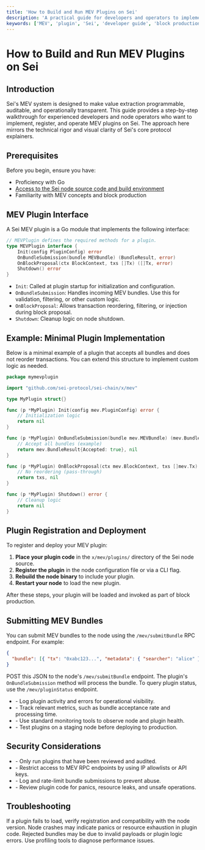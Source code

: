 ```yaml
---
title: 'How to Build and Run MEV Plugins on Sei'
description: 'A practical guide for developers and operators to implement, register, and operate MEV plugins on Sei, with annotated code and visual process flows.'
keywords: ['MEV', 'plugin', 'Sei', 'developer guide', 'block production', 'transaction ordering']
---
```


# How to Build and Run MEV Plugins on Sei

## Introduction

Sei's MEV system is designed to make value extraction programmable, auditable, and operationally transparent. This guide provides a step-by-step walkthrough for experienced developers and node operators who want to implement, register, and operate MEV plugins on Sei. The approach here mirrors the technical rigor and visual clarity of Sei's core protocol explainers.

## Prerequisites

Before you begin, ensure you have:

- Proficiency with Go
- [Access to the Sei node source code and build environment](/node)
- Familiarity with MEV concepts and block production

## MEV Plugin Interface

A Sei MEV plugin is a Go module that implements the following interface:

```go
// MEVPlugin defines the required methods for a plugin.
type MEVPlugin interface {
    Init(config PluginConfig) error
    OnBundleSubmission(bundle MEVBundle) (BundleResult, error)
    OnBlockProposal(ctx BlockContext, txs []Tx) ([]Tx, error)
    Shutdown() error
}
```

- `Init`: Called at plugin startup for initialization and configuration.
- `OnBundleSubmission`: Handles incoming MEV bundles. Use this for validation, filtering, or other custom logic.
- `OnBlockProposal`: Allows transaction reordering, filtering, or injection during block proposal.
- `Shutdown`: Cleanup logic on node shutdown.

## Example: Minimal Plugin Implementation

Below is a minimal example of a plugin that accepts all bundles and does not reorder transactions. You can extend this structure to implement custom logic as needed.

```go
package mymevplugin

import "github.com/sei-protocol/sei-chain/x/mev"

type MyPlugin struct{}

func (p *MyPlugin) Init(config mev.PluginConfig) error {
    // Initialization logic
    return nil
}

func (p *MyPlugin) OnBundleSubmission(bundle mev.MEVBundle) (mev.BundleResult, error) {
    // Accept all bundles (example)
    return mev.BundleResult{Accepted: true}, nil
}

func (p *MyPlugin) OnBlockProposal(ctx mev.BlockContext, txs []mev.Tx) ([]mev.Tx, error) {
    // No reordering (pass-through)
    return txs, nil
}

func (p *MyPlugin) Shutdown() error {
    // Cleanup logic
    return nil
}
```

## Plugin Registration and Deployment

To register and deploy your MEV plugin:

1. **Place your plugin code** in the `x/mev/plugins/` directory of the Sei node source.
2. **Register the plugin** in the node configuration file or via a CLI flag.
3. **Rebuild the node binary** to include your plugin.
4. **Restart your node** to load the new plugin.

After these steps, your plugin will be loaded and invoked as part of block production.

## Submitting MEV Bundles

You can submit MEV bundles to the node using the `/mev/submitBundle` RPC endpoint. For example:

```json
{
  "bundle": [{ "tx": "0xabc123...", "metadata": { "searcher": "alice" } }, { "tx": "0xdef456..." }]
}
```

POST this JSON to the node's `/mev/submitBundle` endpoint. The plugin's `OnBundleSubmission` method will process the bundle. To query plugin status, use the `/mev/pluginStatus` endpoint.


<Callout type="info" title="Best Practices">
  <ul>
    <li>- Log plugin activity and errors for operational visibility.</li>
    <li>- Track relevant metrics, such as bundle acceptance rate and processing time.</li>
    <li>- Use standard monitoring tools to observe node and plugin health.</li>
    <li>- Test plugins on a staging node before deploying to production.</li>
  </ul>
</Callout>

## Security Considerations

<Callout type="warning" title="Security Checklist">
  <ul>
    <li>- Only run plugins that have been reviewed and audited.</li>
    <li>- Restrict access to MEV RPC endpoints by using IP allowlists or API keys.</li>
    <li>- Log and rate-limit bundle submissions to prevent abuse.</li>
    <li>- Review plugin code for panics, resource leaks, and unsafe operations.</li>
  </ul>
</Callout>

## Troubleshooting

If a plugin fails to load, verify registration and compatibility with the node version. Node crashes may indicate panics or resource exhaustion in plugin code. Rejected bundles may be due to invalid payloads or plugin logic errors. Use profiling tools to diagnose performance issues.
